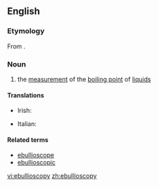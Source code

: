 ==English==

===Etymology===
From {{etyl|la}} {{term|ebullio|ēbulliō|lang=la}}{{suffix||scopy}}.

===Noun===
{{en-noun|-}}

# {{physics}} the [[measurement]] of the [[boiling point]] of [[liquid]]s

====Translations====
{{trans-top|measurement of the boiling point of liquids}}
* Irish: {{t-|ga|eibilleascópacht|f}}
{{trans-mid}}
* Italian: {{t-|it|ebullioscopia|f}}
{{trans-bottom}}

====Related terms====
* [[ebullioscope]]
* [[ebullioscopic]]

[[vi:ebullioscopy]]
[[zh:ebullioscopy]]